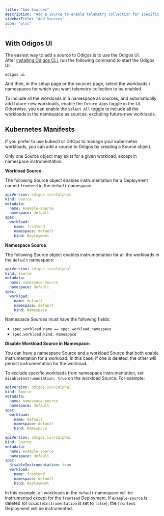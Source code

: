 ```yaml
---
title: "Add Sources"
description: "Add a Source to enable telemetry collection for specific Kuberenetes workloads, or a whole namespace."
sidebarTitle: "Add Sources"
icon: "plus"
---
```


## With Odigos UI

The easiest way to add a source to Odigos is to use the Odigos UI.<br />
After [installing Odigos CLI](/setup/installation), run the following command to start the Odigos UI:

```shell
odigos ui
```

And then, in the setup page or the sources page, select the workloads / namespaces for which you want telemetry collection to be enabled.

To include all the workloads in a namespace as sources, and automatically add future-new workloads, enable the `Future Apps` toggle in the UI.
Otherwise, you can enable the `Select All` toggle to include all the workloads in the namespace as sources, excluding future-new workloads.

## Kubernetes Manifests

If you prefer to use kubectl or GitOps to manage your kubernetes workloads, you can add a source to Odigos by creating a Source object.

<Warning>
  Only one Source object may exist for a given workload, except in namespace instrumentation.
</Warning>

**Workload Source:**

The following Source object enables instrumentation for a Deployment named `frontend` in the `default` namespace.

```yaml
apiVersion: odigos.io/v1alpha1
kind: Source
metadata:
  name: example-source
  namespace: default
spec:
  workload:
    name: frontend
    namespace: default
    kind: Deployment
```

**Namespace Source:**

The following Source object enables instrumentation for all the workloads in the `default` namespace:

```yaml
apiVersion: odigos.io/v1alpha1
kind: Source
metadata:
  name: namespace-source
  namespace: default
spec:
  workload:
    name: default
    namespace: default
    kind: Namespace
```

Namespace Sources must have the following fields:<br />
- `spec.workload.name == spec.workload.namespace`
- `spec.workload.kind: Namespace`

**Disable Workload Source in Namespace:**

You can have a namespace Source and a workload Source that both enable instrumentation for a workload. In this case, if one is deleted, the other will persist instrumentation for the workload.

To exclude specific workloads from namespace instrumentation, set `disableInstrumentation: true` on the workload Source. For example:

```yaml
apiVersion: odigos.io/v1alpha1
kind: Source
metadata:
  name: namespace-source
  namespace: default
spec:
  workload:
    name: default
    namespace: default
    kind: Namespace
---
apiVersion: odigos.io/v1alpha1
kind: Source
metadata:
  name: example-source
  namespace: default
spec:
  disableInstrumentation: true
  workload:
    name: frontend
    namespace: default
    kind: Deployment
```

In this example, all workloads in the `default` namespace will be instrumented except for the `frontend` Deployment. If `example-source` is deleted (or `disableInstrumentation` is set to `false`), the `frontend` Deployment will be instrumented.
